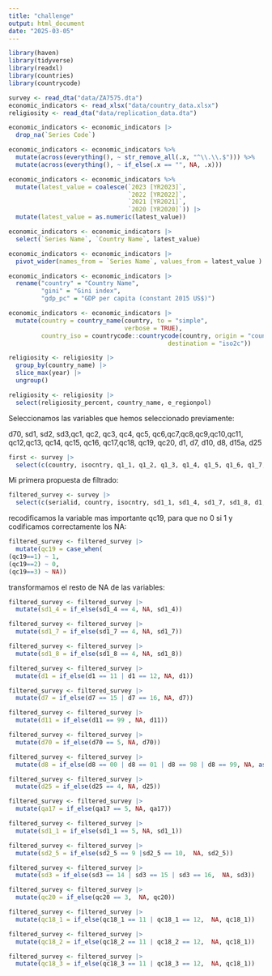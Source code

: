 ```yaml
---
title: "challenge"
output: html_document
date: "2025-03-05"
---
```


```r
library(haven)
library(tidyverse)
library(readxl)
library(countries)
library(countrycode)

survey <- read_dta("data/ZA7575.dta")
economic_indicators <- read_xlsx("data/country_data.xlsx")
religiosity <- read_dta("data/replication_data.dta")

economic_indicators <- economic_indicators |> 
  drop_na(`Series Code`) 

economic_indicators <- economic_indicators %>%
  mutate(across(everything(), ~ str_remove_all(.x, "^\\.\\.$"))) %>%
  mutate(across(everything(), ~ if_else(.x == "", NA, .x)))

economic_indicators <- economic_indicators %>%
  mutate(latest_value = coalesce(`2023 [YR2023]`, 
                                 `2022 [YR2022]`, 
                                 `2021 [YR2021]`, 
                                 `2020 [YR2020]`)) |> 
  mutate(latest_value = as.numeric(latest_value))

economic_indicators <- economic_indicators |> 
  select(`Series Name`, `Country Name`, latest_value)

economic_indicators <- economic_indicators |> 
  pivot_wider(names_from = `Series Name`, values_from = latest_value )

economic_indicators <- economic_indicators |> 
  rename("country" = "Country Name", 
         "gini" = "Gini index",
         "gdp_pc" = "GDP per capita (constant 2015 US$)")

economic_indicators <- economic_indicators |> 
  mutate(country = country_name(country, to = "simple", 
                                verbose = TRUE),
         country_iso = countrycode::countrycode(country, origin = "country.name",
                                            destination = "iso2c"))

```

```r
religiosity <- religiosity |> 
  group_by(country_name) |> 
  slice_max(year) |> 
  ungroup()

religiosity <- religiosity |> 
  select(religiosity_percent, country_name, e_regionpol)
```


Seleccionamos las variables que hemos seleccionado previamente:

d70, sd1, sd2, sd3,qc1, qc2, qc3, qc4, qc5, qc6,qc7,qc8,qc9,qc10,qc11, qc12,qc13, qc14, qc15, qc16, qc17,qc18, qc19, qc20, d1, d7, d10, d8, d15a, d25


```r
first <- survey |> 
  select(c(country, isocntry, q1_1, q1_2, q1_3, q1_4, q1_5, q1_6, q1_7, q1_8, q1_9, q1_9, q1_10, q1_11, q1_12, q1_13, q1_14, q1_15, q1_16, q1_17, q1_18, q1_19, q1_20, q1_21, q1_22, q1_23, q1_24, q1_25, q1_26, q1_27, q1_28, q1_29, q1_30, d11, d70, sd1_1, sd1_2, sd1_3, sd1_4, sd1_5, sd1_6, sd1_7, sd1_8, sd2_1, sd2_2, sd2_3, sd2_4, sd2_5, sd2_6, sd2_7, sd2_8, sd2_9, sd2_10, sd3, qc1_1, qc1_2, qc1_3, qc1_4, qc1_5, qc1_6, qc1_7, qc1_8, qc1_9, qc1_10, qc2_1, qc2_2, qc2_3, qc2_4, qc2_5, qc2_6, qc2_7, qc2_8, qc2_9, qc2_10, qc2_11, qc2_12, qc2_13, qc2_14, qc2_15, qc2_16, qc3, qc4_1, qc4_2, qc4_4, qc4_3, qc4_5, qc4_6, qc4_7, qc4_8, qc4_9, qc4_10, qc4_11, qc4_12, qc4_13, qc4_14, qc4_15, qc4_16, qc4_17, qc4_18, qc5_1, qc5_2, qc5_3, qc5_4, qc6_1, qc6_2, qc6_3, qc6_4, qc6_5, qc6_6, qc6_7, qc6_8, qc6_9, qc6_10, qc6_11, qc7, qc9_1, qc9_2, qc9_3, qc9_4, qc9_5, qc9_6, qc9_7, qc9_8, qc9_9, qc9_10, qc9_11, qc10,  qc12_1, qc12_2, qc12_3, qc12_4, qc12_5, qc12_6, qc12_7, qc12_8, qc12_9, qc12_10, qc12_11, qc12_12, qc12_13, qc12_13, qc12_14, qc12_15, qc13_1, qc13_2, qc13_3, qc13_4, qc13_5, qc13_6, qc13_7, qc13_8, qc13_9, qc13_10, qc13_11, qc13_14, qc13_15, qc14, qc15_1, qc15_2, qc15_3, qc17_1, qc17_2, qc17_3, qc17_4, qc17_5, qc17_6, qc17_7, qc18_1, qc18_2, qc18_3, qc19, qc20, d1, d7, d10, d8, d25, p4))
```

Mi primera propuesta de filtrado: 

```r
filtered_survey <- survey |>  
  select(c(serialid, country, isocntry, sd1_1, sd1_4, sd1_7, sd1_8, d1, d7, d10, d11, d70, d8, d15a, d25, p4, qa17, sd2_5, sd3, qc19, qc20, qc18_1, qc18_2, qc18_3))
```

recodificamos la variable mas importante qc19, para que  no 0 si 1 y codificamos correctamente los NA: 

```r
filtered_survey <- filtered_survey |> 
  mutate(qc19 = case_when(
(qc19==1) ~ 1,
(qc19==2) ~ 0,
(qc19==3) ~ NA)) 

```

transformamos el resto de NA de las variables:

```r
filtered_survey <- filtered_survey |> 
  mutate(sd1_4 = if_else(sd1_4 == 4, NA, sd1_4)) 

filtered_survey <- filtered_survey |> 
  mutate(sd1_7 = if_else(sd1_7 == 4, NA, sd1_7)) 

filtered_survey <- filtered_survey |> 
  mutate(sd1_8 = if_else(sd1_8 == 4, NA, sd1_8)) 

filtered_survey <- filtered_survey |> 
  mutate(d1 = if_else(d1 == 11 | d1 == 12, NA, d1)) 

filtered_survey <- filtered_survey |> 
  mutate(d7 = if_else(d7 == 15 | d7 == 16, NA, d7))

filtered_survey <- filtered_survey |> 
  mutate(d11 = if_else(d11 == 99 , NA, d11))

filtered_survey <- filtered_survey |> 
  mutate(d70 = if_else(d70 == 5, NA, d70))

filtered_survey <- filtered_survey |> 
  mutate(d8 = if_else(d8 == 00 | d8 == 01 | d8 == 98 | d8 == 99, NA, as.numeric(d8)))

filtered_survey <- filtered_survey |> 
  mutate(d25 = if_else(d25 == 4, NA, d25))

filtered_survey <- filtered_survey |> 
  mutate(qa17 = if_else(qa17 == 5, NA, qa17))

filtered_survey <- filtered_survey |> 
  mutate(sd1_1 = if_else(sd1_1 == 5, NA, sd1_1))

filtered_survey <- filtered_survey |> 
  mutate(sd2_5 = if_else(sd2_5 == 9 |sd2_5 == 10,  NA, sd2_5))

filtered_survey <- filtered_survey |> 
  mutate(sd3 = if_else(sd3 == 14 | sd3 == 15 | sd3 == 16,  NA, sd3))

filtered_survey <- filtered_survey |> 
  mutate(qc20 = if_else(qc20 == 3,  NA, qc20))

filtered_survey <- filtered_survey |> 
  mutate(qc18_1 = if_else(qc18_1 == 11 | qc18_1 == 12,  NA, qc18_1))

filtered_survey <- filtered_survey |> 
  mutate(qc18_2 = if_else(qc18_2 == 11 | qc18_2 == 12,  NA, qc18_1))

filtered_survey <- filtered_survey |> 
  mutate(qc18_3 = if_else(qc18_3 == 11 | qc18_3 == 12,  NA, qc18_1))


```


